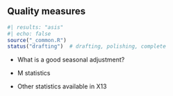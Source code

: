 ## Quality measures

```r
#| results: "asis"
#| echo: false
source("_common.R")
status("drafting")  # drafting, polishing, complete
```

- What is a good seasonal adjustment?

- M statistics

- Other statistics available in X13
